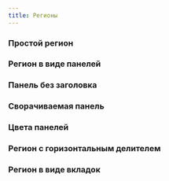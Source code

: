 ```yaml
---
title: Регионы
---
```



### Простой регион
<Sandbox projectId="uxcomponents_regions_region"/>

### Регион в виде панелей
<Sandbox projectId="uxcomponents_regions_panel"/>

### Панель без заголовка
<Sandbox projectId="uxcomponents_regions_panel_without_title"/>

### Сворачиваемая панель
<Sandbox projectId="uxcomponents_regions_collapsible_panel"/>

### Цвета панелей
<Sandbox projectId="uxcomponents_regions_panel_colors"/>

### Регион с горизонтальным делителем
<Sandbox projectId="uxcomponents_regions_line"/>

### Регион в виде вкладок
<Sandbox projectId="uxcomponents_regions_tabs"/>